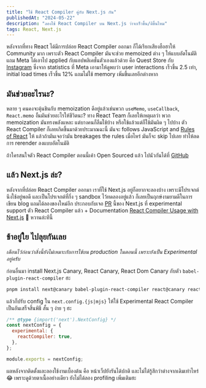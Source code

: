 ```yaml
---
title: "ใช้ React Compiler คู่กับ Next.js กัน"
publishedAt: "2024-05-22"
description: "ลองใช้ React Compiler บน Next.js ว่าจะเร็วขึ้น/ดีขึ้นไหม"
tags: React, Next.js
---
```


หลังจากที่ทาง React ได้มีการปล่อย React Compiler ออกมา ก็ได้เรียกเสียงฮือฮาให้ Community มาก เพราะตัว React Compiler มันจะช่วย memoized ต่าง ๆ ให้แบบอัตโนมัติ แถม Meta ได้เอาไป applied กับแอปพลิเคชั่นตัวเองแล้วด้วย คือ Quest Store กับ [Instagram](https://instagram.com) ซึ่งจาก statistics ที่ Meta เอามาให้ดูพบว่า user interactions เร็วขึ้น 2.5 เท่า, initial load times เร็วขึ้น 12% แถมไม่ใช้ memory เพิ่มขึ้นเลยอีกต่างหาก

## มันช่วยอะไรนะ?

หลาย ๆ คนคงจะคุ้นชินกับ memoization ดีอยู่แล้วเช่นพวก `useMemo`, `useCallback`, `React.memo` งั้นมันช่วยอะไรให้ชีวิตนะ? ทาง React Team ก็เลยให้เหตุผลว่า พวก memoization มันทรงพลังแหละ แต่บางคนก็ลืมใช้บ้าง หรือใช้แล้วแต่ก็ใช้มันผิด ๆ ไปบ้าง ตัว React Compiler ก็เลยเกิดขึ้นมาด้วยประมาณฉะนี้ มันจะ follows JavaScript and [Rules of React](https://react.dev/reference/rules) ให้ แล้วถ้ามันเจอว่ามัน breakages the rules เมื่อไหร่ มันก็จะ skip ไปเลย ทำให้ลดการ rerender ลงแบบอัตโนมัติ

ถ้าใครสนใจตัว React Compiler ตอนนี้เค้า Open Sourced แล้ว ไปนัวกันได้ที่ [GitHub](https://github.com/facebook/react/tree/main/compiler)

## แล้ว Next.js ล่ะ?

หลังจากที่ปล่อย React Compiler ออกมา เราที่ใช้ Next.js อยู่ก็อยากจะลองบ้าง เพราะมีโปรเจกต์นึงใช้อยู่พอดี และเป็นโปรเจกต์ที่กึ่ง ๆ sandbox ไว้ทดลองอยู่แล้ว ก็เลยเป็นฤกษ์งามยามดีในการเขียน blog แถมได้ลองของใหม่อีก ประกอบกับเจอ [PR](https://github.com/vercel/next.js/pull/65804) นี้ของ Next.js ที่ experimental support ตัว React Compiler แล้ว + Documentation [React Compiler Usage with Next.js](https://react.dev/learn/react-compiler#usage-with-nextjs) 🤤 หวานล่ะทีนี้

## ช้าอยู่ใย ไปลุยกันเลย

*เตือนไว้ก่อนว่าสิ่งนี้ยังไม่เหมาะกับการใช้บน production ในตอนนี้ เพราะยังเป็น Experimental อยู่ครับ*

ก่อนอื่นมา install Next.js Canary, React Canary, React Dom Canary กับตัว `babel-plugin-react-compiler` ฮะ
```bash
pnpm install next@canary babel-plugin-react-compiler react@canary react-dom@canary
```

แล้วก็ปรับ config ใน `next.config.{js|mjs}` ให้ใช้ Experimental React Compiler เป็นอันเสร็จสิ้นพิธี สั้น ๆ ง่าย ๆ ฮะ
```next.config.js
/** @type {import('next').NextConfig} */
const nextConfig = {
  experimental: {
    reactCompiler: true,
  },
};

module.exports = nextConfig;
```

ผลหลังจากติดตั้งและลองใช้งานเบื้องต้น คือ หน้าเว็ปยังรันได้ปกติ และไม่ได้รู้สึกว่าต่างจากเดิมเท่าไหร่ 😂 เพราะดูด้วยตาเนื้ออย่างเดียว ยังไม่ได้ลอง profiling เพิ่มเติมฮะ
